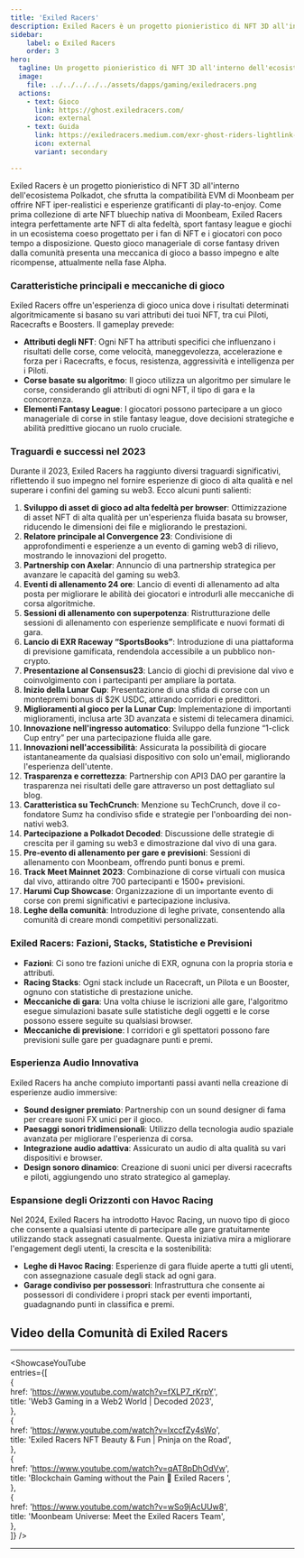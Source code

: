 ```yaml
---
title: 'Exiled Racers'  
description: Exiled Racers è un progetto pionieristico di NFT 3D all'interno dell'ecosistema Polkadot, che sfrutta la compatibilità EVM di Moonbeam per offrire NFT iper-realistici e esperienze gratificanti di play-to-enjoy.  
sidebar:  
    label: ✪ Exiled Racers  
    order: 3  
hero:  
  tagline: Un progetto pionieristico di NFT 3D all'interno dell'ecosistema Polkadot.  
  image:   
    file: ../../../../../assets/dapps/gaming/exiledracers.png  
  actions:  
    - text: Gioco  
      link: https://ghost.exiledracers.com/  
      icon: external  
    - text: Guida  
      link: https://exiledracers.medium.com/exr-ghost-riders-lightlink-racing-league-gaming-guide-05e4f4b56549  
      icon: external  
      variant: secondary  

---
```



Exiled Racers è un progetto pionieristico di NFT 3D all'interno dell'ecosistema Polkadot, che sfrutta la compatibilità EVM di Moonbeam per offrire NFT iper-realistici e esperienze gratificanti di play-to-enjoy. Come prima collezione di arte NFT bluechip nativa di Moonbeam, Exiled Racers integra perfettamente arte NFT di alta fedeltà, sport fantasy league e giochi in un ecosistema coeso progettato per i fan di NFT e i giocatori con poco tempo a disposizione. Questo gioco manageriale di corse fantasy driven dalla comunità presenta una meccanica di gioco a basso impegno e alte ricompense, attualmente nella fase Alpha.

### Caratteristiche principali e meccaniche di gioco  
Exiled Racers offre un'esperienza di gioco unica dove i risultati determinati algoritmicamente si basano su vari attributi dei tuoi NFT, tra cui Piloti, Racecrafts e Boosters. Il gameplay prevede:  
- **Attributi degli NFT**: Ogni NFT ha attributi specifici che influenzano i risultati delle corse, come velocità, maneggevolezza, accelerazione e forza per i Racecrafts, e focus, resistenza, aggressività e intelligenza per i Piloti.  
- **Corse basate su algoritmo**: Il gioco utilizza un algoritmo per simulare le corse, considerando gli attributi di ogni NFT, il tipo di gara e la concorrenza.  
- **Elementi Fantasy League**: I giocatori possono partecipare a un gioco manageriale di corse in stile fantasy league, dove decisioni strategiche e abilità predittive giocano un ruolo cruciale.

### Traguardi e successi nel 2023  
Durante il 2023, Exiled Racers ha raggiunto diversi traguardi significativi, riflettendo il suo impegno nel fornire esperienze di gioco di alta qualità e nel superare i confini del gaming su web3. Ecco alcuni punti salienti:  
1. **Sviluppo di asset di gioco ad alta fedeltà per browser**: Ottimizzazione di asset NFT di alta qualità per un'esperienza fluida basata su browser, riducendo le dimensioni dei file e migliorando le prestazioni.  
2. **Relatore principale al Convergence 23**: Condivisione di approfondimenti e esperienze a un evento di gaming web3 di rilievo, mostrando le innovazioni del progetto.  
3. **Partnership con Axelar**: Annuncio di una partnership strategica per avanzare le capacità del gaming su web3.  
4. **Eventi di allenamento 24 ore**: Lancio di eventi di allenamento ad alta posta per migliorare le abilità dei giocatori e introdurli alle meccaniche di corsa algoritmiche.  
5. **Sessioni di allenamento con superpotenza**: Ristrutturazione delle sessioni di allenamento con esperienze semplificate e nuovi formati di gara.  
6. **Lancio di EXR Raceway “SportsBooks”**: Introduzione di una piattaforma di previsione gamificata, rendendola accessibile a un pubblico non-crypto.  
7. **Presentazione al Consensus23**: Lancio di giochi di previsione dal vivo e coinvolgimento con i partecipanti per ampliare la portata.  
8. **Inizio della Lunar Cup**: Presentazione di una sfida di corse con un montepremi bonus di $2K USDC, attirando corridori e predittori.  
9. **Miglioramenti al gioco per la Lunar Cup**: Implementazione di importanti miglioramenti, inclusa arte 3D avanzata e sistemi di telecamera dinamici.  
10. **Innovazione nell'ingresso automatico**: Sviluppo della funzione “1-click Cup entry” per una partecipazione fluida alle gare.  
11. **Innovazioni nell'accessibilità**: Assicurata la possibilità di giocare istantaneamente da qualsiasi dispositivo con solo un'email, migliorando l'esperienza dell'utente.  
12. **Trasparenza e correttezza**: Partnership con API3 DAO per garantire la trasparenza nei risultati delle gare attraverso un post dettagliato sul blog.  
13. **Caratteristica su TechCrunch**: Menzione su TechCrunch, dove il co-fondatore Sumz ha condiviso sfide e strategie per l'onboarding dei non-nativi web3.  
14. **Partecipazione a Polkadot Decoded**: Discussione delle strategie di crescita per il gaming su web3 e dimostrazione dal vivo di una gara.  
15. **Pre-evento di allenamento per gare e previsioni**: Sessioni di allenamento con Moonbeam, offrendo punti bonus e premi.  
16. **Track Meet Mainnet 2023**: Combinazione di corse virtuali con musica dal vivo, attirando oltre 700 partecipanti e 1500+ previsioni.  
17. **Harumi Cup Showcase**: Organizzazione di un importante evento di corse con premi significativi e partecipazione inclusiva.  
18. **Leghe della comunità**: Introduzione di leghe private, consentendo alla comunità di creare mondi competitivi personalizzati.

### Exiled Racers: Fazioni, Stacks, Statistiche e Previsioni  
- **Fazioni**: Ci sono tre fazioni uniche di EXR, ognuna con la propria storia e attributi.  
- **Racing Stacks**: Ogni stack include un Racecraft, un Pilota e un Booster, ognuno con statistiche di prestazione uniche.  
- **Meccaniche di gara**: Una volta chiuse le iscrizioni alle gare, l'algoritmo esegue simulazioni basate sulle statistiche degli oggetti e le corse possono essere seguite su qualsiasi browser.  
- **Meccaniche di previsione**: I corridori e gli spettatori possono fare previsioni sulle gare per guadagnare punti e premi.

### Esperienza Audio Innovativa  
Exiled Racers ha anche compiuto importanti passi avanti nella creazione di esperienze audio immersive:  
- **Sound designer premiato**: Partnership con un sound designer di fama per creare suoni FX unici per il gioco.  
- **Paesaggi sonori tridimensionali**: Utilizzo della tecnologia audio spaziale avanzata per migliorare l'esperienza di corsa.  
- **Integrazione audio adattiva**: Assicurato un audio di alta qualità su vari dispositivi e browser.  
- **Design sonoro dinamico**: Creazione di suoni unici per diversi racecrafts e piloti, aggiungendo uno strato strategico al gameplay.

### Espansione degli Orizzonti con Havoc Racing  
Nel 2024, Exiled Racers ha introdotto Havoc Racing, un nuovo tipo di gioco che consente a qualsiasi utente di partecipare alle gare gratuitamente utilizzando stack assegnati casualmente. Questa iniziativa mira a migliorare l'engagement degli utenti, la crescita e la sostenibilità:  
- **Leghe di Havoc Racing**: Esperienze di gara fluide aperte a tutti gli utenti, con assegnazione casuale degli stack ad ogni gara.  
- **Garage condiviso per possessori**: Infrastruttura che consente ai possessori di condividere i propri stack per eventi importanti, guadagnando punti in classifica e premi.

## Video della Comunità di Exiled Racers  
------------  
<ShowcaseYouTube  
  entries={[  
        {  
      href: 'https://www.youtube.com/watch?v=fXLP7_rKrpY',  
      title: 'Web3 Gaming in a Web2 World | Decoded 2023',  
    },  
        {  
      href: 'https://www.youtube.com/watch?v=lxccfZy4sWo',  
      title: 'Exiled Racers NFT Beauty & Fun | Pninja on the Road',  
    },  
        {  
      href: 'https://www.youtube.com/watch?v=qAT8pDhOdVw',  
      title: 'Blockchain Gaming without the Pain 🥹 Exiled Racers ',  
    },  
        {  
      href: 'https://www.youtube.com/watch?v=wSo9jAcUUw8',  
      title: 'Moonbeam Universe: Meet the Exiled Racers Team',  
    },  
  ]} />  

---